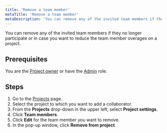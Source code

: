 ```yaml
---
title: 'Remove a team member'
metaTitle: 'Remove a team member'
metaDescription: 'You can remove any of the invited team members if they no longer participate or in case you want to reduce the team member overages on a project.'
---
```


<TopBlock>

You can remove any of the invited team members if they no longer participate or in case you want to reduce the team member overages on a project.

</TopBlock>

## Prerequisites

You are the [Project owner](/data-platform/members/roles-permissions) or have the [Admin](/data-platform/members/roles-permissions) role.

## Steps

1. Go to the [Projects](https://cloud.prisma.io/projects) page.
2. Select the project to which you want to add a collaborator.
3. From the **Projects** drop-down in the upper left, select **Project settings**.
4. Click **Team members**.
5. Click **Edit** for the team member you want to remove.
6. In the pop-up window, click **Remove from project**.